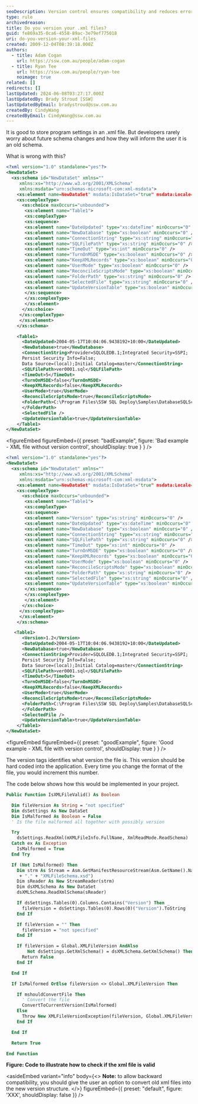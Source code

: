 ```yaml
---
seoDescription: Version control ensures compatibility and reduces errors when updating XML files.
type: rule
archivedreason:
title: Do you version your .xml files?
guid: fe869a35-0ca6-4558-89ac-3e79ef775018
uri: do-you-version-your-xml-files
created: 2009-12-04T08:39:18.000Z
authors:
  - title: Adam Cogan
    url: https://ssw.com.au/people/adam-cogan
  - title: Ryan Tee
    url: https://ssw.com.au/people/ryan-tee
    noimage: true
related: []
redirects: []
lastUpdated: 2024-06-08T03:27:17.000Z
lastUpdatedBy: Brady Stroud [SSW]
lastUpdatedByEmail: bradystroud@ssw.com.au
createdBy: CindyWang
createdByEmail: CindyWang@ssw.com.au
---
```


It is good to store program settings in an .xml file. But developers rarely worry about future schema changes and how they will inform the user it is an old schema.

What is wrong with this?
```xml
<?xml version="1.0" standalone="yes"?>
<NewDataSet>
  <xs:schema id="NewDataSet" xmlns=""
     xmlns:xs="http://www.w3.org/2001/XMLSchema"
     xmlns:msdata="urn:schemas-microsoft-com:xml-msdata">
    <xs:element name=NewDataSet" msdata:IsDataSet="true" msdata:Locale="en-AU">
    <xs:complexType>
      <xs:choice maxOccurs="unbounded">
       <xs:element name="Table1">
       <xs:complexType>
       <xs:sequence>
       <xs:element name="DateUpdated" type="xs:dateTime" minOccurs="0" />
       <xs:element name="NewDatabase" type="xs:boolean" minOccurs="0" />
       <xs:element name="ConnectionString" type="xs:string" minOccurs="0" />
       <xs:element name="SQLFilePath" type="xs:string" minOccurs="0" />
       <xs:element name="TimeOut" type="xs:int" minOccurs="0" />
       <xs:element name="TurnOnMSDE" type="xs:boolean" minOccurs="0" />
       <xs:element name="KeepXMLRecords" type="xs:boolean" minOccurs="0" />
       <xs:element name="UserMode" type="xs:boolean" minOccurs="0" />
       <xs:element name="ReconcileScriptsMode" type="xs:boolean" minOccurs="0" />
       <xs:element name="FolderPath" type="xs:string" minOccurs="0" /> />
       <xs:element name="SelectedFile" type="xs:string" minOccurs="0" />
       <xs:element name="UpdateVersionTable" type="xs:boolean" minOccurs="0" />
       </xs:sequence>
       </xs:complexType>
       </xs:element>
      </xs:choice>
     </xs:complexType>
     </xs:element>
    </xs:schema>

    <Table1>
      <DateUpdated>2004-05-17T10:04:06.9438192+10:00</DateUpdated>
      <NewDatabase>true</NewDatabase>
      <ConnectionString>Provider=SQLOLEDB.1;Integrated Security=SSPI;
      Persist Security Info=False;
      Data Source=(local);Initial Catalog=master</ConnectionString>
      <SQLFilePath>ver0001.sql</SQLFilePath>
      <TimeOut>5</TimeOut>
      <TurnOnMSDE>false</TurnOnMSDE>
      <KeepXMLRecords>false</KeepXMLRecords>
      <UserMode>true</UserMode>
      <ReconcileScriptsMode>true</ReconcileScriptsMode>
      <FolderPath>C:\Program Files\SSW SQL Deploy\Samples\DatabaseSQLScripts\
      </FolderPath>
      <SelectedFile />
      <UpdateVersionTable>true</UpdateVersionTable>
    </Table1>
</NewDataSet>
```

<figureEmbed figureEmbed={{
  preset: "badExample",
  figure: 'Bad example - XML file without version control',
  shouldDisplay: true
} } />


```xml
<?xml version="1.0" standalone="yes"?>
<NewDataSet>
  <xs:schema id="NewDataSet" xmlns=""
     xmlns:xs="http://www.w3.org/2001/XMLSchema"
     xmlns:msdata="urn:schemas-microsoft-com:xml-msdata">
    <xs:element name=NewDataSet" msdata:IsDataSet="true" msdata:Locale="en-AU">
    <xs:complexType>
      <xs:choice maxOccurs="unbounded">
       <xs:element name="Table1">
       <xs:complexType>
       <xs:sequence>
       <xs:element name="Version" type="xs:string" minOccurs="0" />
       <xs:element name="DateUpdated" type="xs:dateTime" minOccurs="0" />
       <xs:element name="NewDatabase" type="xs:boolean" minOccurs="0" />
       <xs:element name="ConnectionString" type="xs:string" minOccurs="0" />
       <xs:element name="SQLFilePath" type="xs:string" minOccurs="0" />
       <xs:element name="TimeOut" type="xs:int" minOccurs="0" />
       <xs:element name="TurnOnMSDE" type="xs:boolean" minOccurs="0" />
       <xs:element name="KeepXMLRecords" type="xs:boolean" minOccurs="0" />
       <xs:element name="UserMode" type="xs:boolean" minOccurs="0" />
       <xs:element name="ReconcileScriptsMode" type="xs:boolean" minOccurs="0" />
       <xs:element name="FolderPath" type="xs:string" minOccurs="0" /> />
       <xs:element name="SelectedFile" type="xs:string" minOccurs="0" />
       <xs:element name="UpdateVersionTable" type="xs:boolean" minOccurs="0" />
       </xs:sequence>
       </xs:complexType>
       </xs:element>
      </xs:choice>
     </xs:complexType>
     </xs:element>
    </xs:schema>

   <Table1>
      <Version>1.2</Version>
      <DateUpdated>2004-05-17T10:04:06.9438192+10:00</DateUpdated>
      <NewDatabase>true</NewDatabase>
      <ConnectionString>Provider=SQLOLEDB.1;Integrated Security=SSPI;
      Persist Security Info=False;
      Data Source=(local);Initial Catalog=master</ConnectionString>
      <SQLFilePath>ver0001.sql</SQLFilePath>
      <TimeOut>5</TimeOut>
      <TurnOnMSDE>false</TurnOnMSDE>
      <KeepXMLRecords>false</KeepXMLRecords>
      <UserMode>true</UserMode>
      <ReconcileScriptsMode>true</ReconcileScriptsMode>
      <FolderPath>C:\Program Files\SSW SQL Deploy\Samples\DatabaseSQLScripts\
      </FolderPath>
      <SelectedFile />
      <UpdateVersionTable>true</UpdateVersionTable>
    </Table1>
</NewDataSet>
```

<figureEmbed figureEmbed={{
  preset: "goodExample",
  figure: 'Good example - XML file with version control',
  shouldDisplay: true
} } />


The version tags identifies what version the file is. This version should be hard coded into the application. Every time you change the format of the file, you would increment this number.

The code below shows how this would be implemented in your project.

```vb
Public Function IsXMLFileValid() As Boolean

  Dim fileVersion As String = "not specified"
  Dim dsSettings As New DataSet
  Dim IsMalformed As Boolean = False
  ' Is the file malformed all together with possibly version

  Try
    dsSettings.ReadXml(mXMLFileInfo.FullName, XmlReadMode.ReadSchema)
  Catch ex As Exception
    IsMalformed = True
  End Try

  If (Not IsMalformed) Then
    Dim strm As Stream = Asm.GetManifestResourceStream(Asm.GetName().Name _
     + "." + "XMLFileSchema.xsd")
    Dim sReader As New StreamReader(strm)
    Dim dsXMLSchema As New DataSet
    dsXMLSchema.ReadXmlSchema(sReader)

    If dsSettings.Tables(0).Columns.Contains("Version") Then _
      fileVersion = dsSettings.Tables(0).Rows(0)("Version").ToString
    End If

    If fileVersion = "" Then
      fileVersion = "not specified"
    End If

    If fileVersion = Global.XMLFileVersion AndAlso
        Not dsSettings.GetXmlSchema() = dsXMLSchema.GetXmlSchema() Then
      Return False
    End If

  End If

  If IsMalformed OrElse fileVersion <> Global.XMLFileVersion Then

    If mshouldConvertFile Then
      ' Convert the file
      ConvertToCurrentVersion(IsMalformed)
    Else
      Throw New XMLFileVersionException(fileVersion, Global.XMLFileVersion )
    End If

  End If

  Return True

End Function
```

**Figure: Code to illustrate how to check if the xml file is valid**

<asideEmbed
  variant="info"
  body={<>
    **Note:** to allow backward compatibility, you should give the user an option to convert old xml files into the new version structure.
  </>}
  figureEmbed={{
    preset: "default",
    figure: 'XXX',
    shouldDisplay: false
  }}
/>
